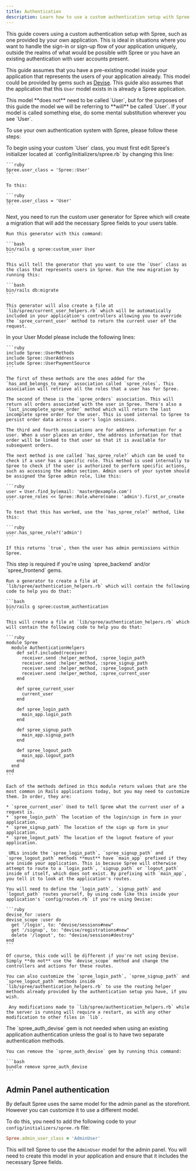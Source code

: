 ```yaml
---
title: Authentication
description: Learn how to use a custom authentication setup with Spree
---
```


This guide covers using a custom authentication setup with Spree, such as one provided by your own application. This is ideal in situations where you want to handle the sign-in or sign-up flow of your application uniquely, outside the realms of what would be possible with Spree or you have an existing authentication with user accounts present.

This guide assumes that you have a pre-existing model inside your application that represents the users of your application already. This model could be provided by gems such as [Devise](https://github.com/plataformatec/devise). This guide also assumes that the application that this `User` model exists in is already a Spree application.

<Note>
This model **does not** need to be called `User`, but for the purposes of this guide the model we will be referring to **will** be called `User`. If your model is called something else, do some mental substitution wherever you see `User`.
</Note>

To use your own authentication system with Spree, please follow these steps:

<AccordionGroup>
  <Accordion title="1. Change the Spree.user_class">
    To begin using your custom `User` class, you must first edit Spree's initializer located at `config/initializers/spree.rb` by changing this line:

    ```ruby
    Spree.user_class = 'Spree::User'
    ```

    To this:

    ```ruby
    Spree.user_class = 'User'
    ```
  </Accordion>

  <Accordion title="2. Update User model">
    Next, you need to run the custom user generator for Spree which will create a migration that will add the necessary Spree fields to your users table.

    Run this generator with this command:

    ```bash
    bin/rails g spree:custom_user User
    ```

    This will tell the generator that you want to use the `User` class as the class that represents users in Spree. Run the new migration by running this:

    ```bash
    bin/rails db:migrate
    ```

    This generator will also create a file at `lib/spree/current_user_helpers.rb` which will be automatically included in your application's controllers allowing you to override the `spree_current_user` method to return the current user of the request.
  </Accordion>
  <Accordion title="3. Include User concerns in your User model">
    In your User Model please include the following lines:

    ```ruby
    include Spree::UserMethods
    include Spree::UserAddress
    include Spree::UserPaymentSource
    ```

    The first of these methods are the ones added for the `has_and_belongs_to_many` association called `spree_roles`. This association will retrieve all the roles that a user has for Spree.

    The second of these is the `spree_orders` association. This will return all orders associated with the user in Spree. There's also a `last_incomplete_spree_order` method which will return the last incomplete spree order for the user. This is used internal to Spree to persist order data across a user's login sessions.

    The third and fourth associations are for address information for a user. When a user places an order, the address information for that order will be linked to that user so that it is available for subsequent orders.

    The next method is one called `has_spree_role?` which can be used to check if a user has a specific role. This method is used internally to Spree to check if the user is authorized to perform specific actions, such as accessing the admin section. Admin users of your system should be assigned the Spree admin role, like this:

    ```ruby
    user = User.find_by(email: 'master@example.com')
    user.spree_roles << Spree::Role.where(name: 'admin').first_or_create
    ```

    To test that this has worked, use the `has_spree_role?` method, like this:

    ```ruby
    user.has_spree_role?('admin')
    ```

    If this returns `true`, then the user has admin permissions within Spree.
  </Accordion>
  <Accordion title="4. Customize Spree Authentication Helpers (Optional)">
    <Note>
      This step is required if you're using `spree_backend` and/or `spree_frontend` gems.
    </Note>

    Run a generator to create a file at `lib/spree/authentication_helpers.rb` which will contain the following code to help you do that:

    ```bash
    bin/rails g spree:custom_authentication
    ```

    This will create a file at `lib/spree/authentication_helpers.rb` which will contain the following code to help you do that:

    ```ruby
    module Spree
      module AuthenticationHelpers
        def self.included(receiver)
          receiver.send :helper_method, :spree_login_path
          receiver.send :helper_method, :spree_signup_path
          receiver.send :helper_method, :spree_logout_path
          receiver.send :helper_method, :spree_current_user
        end

        def spree_current_user
          current_user
        end

        def spree_login_path
          main_app.login_path
        end

        def spree_signup_path
          main_app.signup_path
        end

        def spree_logout_path
          main_app.logout_path
        end
      end
    end
    ```

    Each of the methods defined in this module return values that are the most common in Rails applications today, but you may need to customize them. In order, they are:

    * `spree_current_user` Used to tell Spree what the current user of a request is.
    * `spree_login_path` The location of the login/sign in form in your application.
    * `spree_signup_path` The location of the sign up form in your application.
    * `spree_logout_path` The location of the logout feature of your application.

     URLs inside the `spree_login_path`, `spree_signup_path` and `spree_logout_path` methods **must** have `main_app` prefixed if they are inside your application. This is because Spree will otherwise attempt to route to a `login_path`, `signup_path` or `logout_path` inside of itself, which does not exist. By prefixing with `main_app`, you tell it to look at the application's routes.

    You will need to define the `login_path`, `signup_path` and `logout_path` routes yourself, by using code like this inside your application's `config/routes.rb` if you're using Devise:

    ```ruby
    devise_for :users
    devise_scope :user do
      get '/login', to: "devise/sessions#new"
      get '/signup', to: "devise/registrations#new"
      delete '/logout', to: "devise/sessions#destroy"
    end
    ```

    Of course, this code will be different if you're not using Devise. Simply **do not** use the `devise_scope` method and change the controllers and actions for these routes.

    You can also customize the `spree_login_path`, `spree_signup_path` and `spree_logout_path` methods inside `lib/spree/authentication_helpers.rb` to use the routing helper methods already provided by the authentication setup you have, if you wish.

     Any modifications made to `lib/spree/authentication_helpers.rb` while the server is running will require a restart, as with any other modification to other files in `lib`.
  </Accordion>
  <Accordion title="5. Remove Auth Devise gem">
    The `spree_auth_devise` gem is not needed when using an existing application authentication unless the goal is to have two separate authentication methods.

    You can remove the `spree_auth_devise` gem by running this command:

    ```bash
    bundle remove spree_auth_devise
    ```
  </Accordion>
</AccordionGroup>

## Admin Panel authentication

By default Spree uses the same model for the admin panel as the storefront. However you can customize it to use a different model.

To do this, you need to add the following code to your `config/initializers/spree.rb` file:

```ruby
Spree.admin_user_class = 'AdminUser'
```

This will tell Spree to use the `AdminUser` model for the admin panel. You will need to create this model in your application and ensure that it includes the necessary Spree fields.
